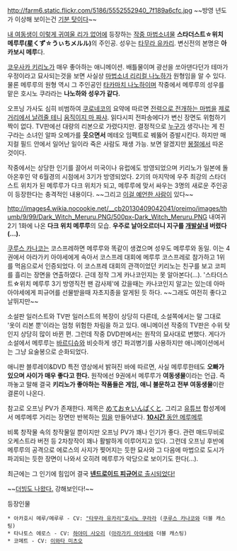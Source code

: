 http://farm6.static.flickr.com/5186/5552552940_7f189a6cfc.jpg
~~방영 년도가 이상해 보이는건 [[기분 탓]]이다~~

[[내 여동생이 이렇게 귀여울 리가 없어]]에 등장하는 [[가상의 작품|작중 마법소녀물]] '''스타더스트☆위치 메루루(星くず☆うぃちメルル)'''의 주인공. 성우는 [[타무라 유카리]]. 변신전의 본명은 '''아카보시 메루'''다.

[[코우사카 키리노]]가 매우 좋아하는 애니메이션. 배틀물이며 광선을 쏘아댄다던가 테마가 우정이라고 묘사되는것을 보면 사실상 [[마법소녀 리리컬 나노하]]가 원형임을 알 수 있다. 물론 메루루의 원형 역시 그 주인공인 [[타카마치 나노하]]이며 작중에서 메루루의 성우를 맡은 호시노 쿠라라는 '''나노하와 성우가 같다. '''

오프닝 가사도 심히 비범하여 [[쿠로네코(내 여동생이 이렇게 귀여울 리가 없어)|쿠로네코]]의 요약에 따르면 [[스타라이트 브레이커|전력으로 전개하는 마법]]을 [[타카마치 나노하|제로 거리에서 날려줄 테니]] [[페이트 테스타로사|움직이지 마 짜샤]]. 읽다시피 전파송에다가 변신 장면도 위험하기 짝이 없다. TV판에선 대량의 리본으로 가렸다지만. 결정적으로 [[타카마치 나노하|누구]]가 생각나는 게 친구라는 소녀인 알파 오메가를 '''웃으면서''' 메테오 임팩트로 꿰뚫어 증발시킨다. 하지만 매지컬 필드 안에서 일어난 일이라 죽은 사람도 재생 가능. 보면 알겠지만 [[봉절]]에서 따온 것이다.

작중에서는 상당한 인기를 끌어서 미국이나 유럽에도 방영되었으며 키리노가 일본에 돌아온후인 약 6월경의 시점에서 3기가 방영되었다. 2기의 마지막에 우주 최강의 스타더스트 위치가 된 메루루가 다크 위치가 되고, 메루루에 맞서 싸우는 3명의 새로운 주인공이 등장한다는 충격적인 내용이다. ~~그리고 [[브리짓 에반스|이걸 예언한 사람]]이 있다~~

http://images4.wikia.nocookie.net/__cb20130409042041/oreimo/images/thumb/9/99/Dark_Witch_Meruru.PNG/500px-Dark_Witch_Meruru.PNG
내여귀 2기 1화에 나온 '''다크 위치 메루루'''의 모습. '''우주로 날아오르더니 지구를 [[개발살]]내 버렸다(...).'''

[[쿠루스 카나코]]는 코스프레하면 메루루와 똑같이 생겼으며 성우도 메루루와 동일. 이는 4권에서 아라가키 아야세에게 속아서 코스프레 대회에 메루루 코스프레로 참가하고 1위를 먹음으로서 인증되었다. 이 코스프레 대회의 관객이었던 키리노는 친구를 보고 코피를 흘리는 장면을 연출하였다. 근데 정작 그게 카나코인지는 못 알아본다(...). '스타더스트☆위치 메루루 3기 방영직전 팬 감사제'에 갔을때는 카나코인지 알고는 있는데 아마 아야세에게 피규어를 선물받을때 자초지종을 알게된 듯 하다. ~~그래도 여전히 좋다고 날뛰지만~~

소설판 일러스트와 TV판 일러스트의 복장이 상당히 다른데, 소설쪽에서는 말 그대로 '옷이 리본 뿐'이라는 엄청 위험한 차림을 하고 있다. 애니메이션 작중의 TV판은 수위 탓인지 상당히 많이 바뀐 편. 그런데 작중 DVD판에서는 원작의 묘사대로 변했다. 게다가 소설에서 메루루는 [[바르디슈]]와 비슷하게 생긴 파괴병기를 사용하지만 애니메이션에서는 그냥 요술봉으로 순화되었다.

애니판 블루레이&DVD 특전 영상에서 밝혀진 바에 따르면, 사실 메루루한테도 '''오빠가 있으며 사이가 매우 좋다고 한다.''' 원작에선 9권에서 메루루가 '''여동생물'''이라는 언급. 즉 까놓고 말해 결국 '''키리노가 좋아하는 작품들은 게임, 애니 불문하고 전부 여동생물'''이란 결론이 나온다. 

참고로 오프닝 PV가 존재한다. 제목은 [http://www.nicovideo.jp/watch/sm14837201 めてお☆いんぱくと]. 그리고 [[유튜브]] 합성계에서 메루메루 거리는 장면만 반복하는 [[밈]]을 만들어냈다. [http://www.youtube.com/watch?v=25D3HbUZShk '''10시간''' 동안 메루메루]

비록 창작물 속의 창작물일 뿐이지만 오프닝 PV가 꽤나 인기가 좋다. 관련 매드무비로 오케스트라 버전 등 2차창작이 꽤나 활발하게 이루어지고 있다. 그런데 오프닝 후반에 메루루의 공격으로 에로스의 사지가 찢어지는 듯한 묘사와 그 다음에 마법으로 도시가 파괴되는 듯한 장면이 나와서 오히려 메루루가 악당으로 보이기도 한다(...).

최근에는 그 인기에 힘입어 결국 [http://alonestar.egloos.com/4761600 '''넨드로이드 피규어'''로 출시되었다!] 

~~[http://tvple.com/141724 더빙도 나왔다.] 강해보인다!~~

등장인물
 * 아카호시 메루/메루루 - CV: [["타무라 유카리"호시노 쿠라라]] ([[쿠루스 카나코]]와 더블 캐스팅)
 * 타나토스 에로스 - CV: [[하야미 사오리]] ([[아라가키 아야세]]와 더블 캐스팅)
 * 코메트 - CV: [[이와타 미츠오]]
